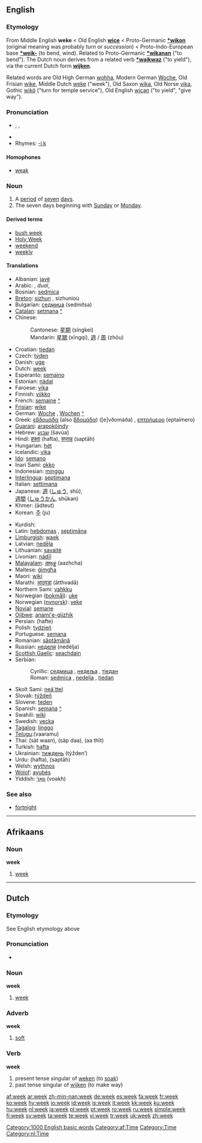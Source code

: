 ==English==
{{rank|German|seven|notice|week|778|week|stone|tree|cost}}

===Etymology===
From Middle English '''weke''' < Old English '''[[wice]]''' < Proto-Germanic '''[[*wikon]]''' (original meaning was probably ''turn'' or ''succession'') < Proto-Indo-European base '''[[*weik-]]''' (to bend, wind). Related to Proto-Germanic '''[[*wikanan]]''' ("to bend"). The Dutch noun derives from a related verb '''[[*waikwaz]]''' ("to yield"), via the current Dutch form '''[[wijken]]'''.

Related words are Old High German [[wohha]], Modern German [[Woche]], Old Frisian [[wike]], Middle Dutch [[weke]] ("week"), Old Saxon [[wika]], Old Norse [[vika]], Gothic [[wikô]] ("turn for temple service"), Old English [[wican]] ("to yield", "give way").

===Pronunciation===
*{{AHD|wēk}}, {{IPA|/wiːk/}}, {{SAMPA|/wi:k/}}
*{{audio|en-us-week.ogg|Audio (US)}}
*Rhymes: [[Rhymes:English:-iːk|-iːk]]

====Homophones====
*[[weak]]

===Noun===
{{wikipedia}}
{{en-noun}}

# A [[period]] of [[seven]] [[day]]s.
# The seven days beginning with [[Sunday]] or [[Monday]].

====Derived terms====
*[[bush week]]
*[[Holy Week]]
*[[weekend]]
*[[weekly]]

====Translations====
{{trans-top|period of seven days}}
*Albanian: [[javë]] {{f}}
*Arabic: {{ARchar|[[اسبوع|أُسْبُوع]]}} {{unicode|(’usbūaʕ)}} {{m}}, {{ARchar|[[اسبوعان|أُسْبُوعَان]]}} {{unicode|(’usbuʕān)}} ''dual'', {{ARchar|[[اسابيع|أسَابِيع]]}} {{unicode|(’asabīʕ)}} {{p}}
*Bosnian: [[sedmica]] {{f}}
*[[Breton]]: [[sizhun]] {{f}}, sizhunioù {{p}}
*Bulgarian: [[седмица]] (sedmítsa) {{f}}
*[[Catalan]]: [[setmana]] {{f}} [[:ca:setmana|^]]
*Chinese:
*:Cantonese: [[星期]] (singkei)
*:Mandarin: [[星期]] (xīngqí), [[週]] / [[周]] (zhōu)
*Croatian: [[tjedan]] {{m}}
*Czech: [[týden]] {{m}}
*Danish: [[uge]]
*Dutch: [[week#Dutch|week]] {{f}}
*Esperanto: [[semajno]]
*Estonian: [[nädal]]
*Faroese: [[vika]] {{f}}
*Finnish: [[viikko]]
*French: [[semaine]] {{f}} [[:fr:semaine|^]]
*[[Frisian]]: [[wike]]
*German: [[Woche]] {{f}}, [[Wochen]] {{p}} [[:de:Woche|^]]
*Greek: [[εβδομάδα]] (also [[βδομάδα]]) ([e]vðomáða) {{f}}, [[επταήμερο]] (eptaímero) {{n}}
*[[Guaraní]]: [[arapokõindy]]
*Hebrew: [[שבוע]] (šavúa) {{m}}
*Hindi: [[हफ़्ता]] (hafta), [[सप्ताह]] (saptāh)
*Hungarian: [[hét]]
*Icelandic: [[vika]] {{f}}
*[[Ido]]: [[semano]]
*Inari Sami: [[okko]]
*Indonesian: [[minggu]]
*[[Interlingua]]: [[septimana]]
*Italian: [[settimana]] {{f}}
*Japanese: [[週]] ([[しゅう]], shū),<br>[[週間]] ([[しゅうかん]], shūkan)
*Khmer: {{KMchar|[[អាទិត្យ]]}} (ādteut)
*Korean: [[주]] (ju)
{{trans-mid}}
*Kurdish: {{KUchar|[[حه‌فته‌]]}}
*Latin: [[hebdomas]] {{f}}, [[septimana|septimāna]] {{f}}
*[[Limburgish]]: [[waek]]
*Latvian: [[nedēļa]] {{f}}
*Lithuanian: [[savaitė]] {{f}}
*Livonian: [[nädīļ]]
*[[Malayalam]]: [[ആഴ്ച]] (aazhcha)
*Maltese: [[ġimgħa]]
*Maori: [[wiki]]
*Marathi: [[आठवडा]] (ātthvadā)
*Northern Sami: [[vahkku]]
*Norwegian ([[bokmål]]): [[uke]] {{c}}
*Norwegian ([[nynorsk]]): [[veke]] {{f}}
*[[Novial]]: [[semane]]
*[[Ojibwe]]: [[anami'e-giizhik]]
*Persian: {{FAchar|[[هفته]]}} (hafte)
*Polish: [[tydzień]] {{m}}
*Portuguese: [[semana]] {{f}}
*Romanian: [[săptămână]] {{f}}
*Russian: [[неделя]] (nedélja) {{f}}
*[[Scottish Gaelic]]: [[seachdain]] {{f}}
*Serbian:
*:Cyrillic: [[седмица]] {{f}}, [[недеља]] {{f}}, [[тједан]] {{m}}
*:Roman: [[sedmica]] {{f}}, [[nedelja]] {{f}}, [[tjedan]] {{m}}
*Skolt Sami: [[neä´ttel]]
*Slovak: [[týždeň]] {{m}}
*Slovene: [[teden]] {{m}}
*Spanish: [[semana]] {{f}} [[:es:semana|^]]
*Swahili: [[wiki]]
*Swedish: [[vecka]] {{c}}
*[[Tagalog]]: [[linggo]]
*[[Telugu]]:{{t|te|వారము}}(vaaramu)
*Thai: {{THchar|[[สัตวาร]]}} (sàt waan), {{THchar|[[สัปดาห์]]}} (sàp daa), {{THchar|[[อาทิตย์]]}} (aa thīt)
*Turkish: [[hafta]]
*Ukrainian: [[тиждень]] (týžden’) {{m}}
*Urdu: {{URchar|[[ہفتہ]]}} (hafta), {{URchar|[[سپتاہ]]}} (saptāh)
*Welsh: [[wythnos]]
*[[Wolof]]: [[ayubés]]
*Yiddish: [[וואך|וואָך]] (voəkh)
{{trans-bottom}}

===See also===
*[[fortnight]]

[[Category:1000 English basic words]]

----

==Afrikaans==

===Noun===
'''week''' {{f}}

# [[#English|week]]

[[Category:af:Time]]

----

==Dutch==

===Etymology===
See English etymology above

===Pronunciation===
*{{IPA|/weɪk/}}

===Noun===
'''week''' {{f}}

# [[#English|week]]

===Adverb===
'''week'''

# [[soft]]

===Verb===
'''week'''

# present tense singular of [[weken]] (to [[soak]])
# past tense singular of [[wijken]] (to make way)

[[Category:Time]]
[[Category:nl:Time]]

[[af:week]]
[[ar:week]]
[[zh-min-nan:week]]
[[de:week]]
[[es:week]]
[[fa:week]]
[[fr:week]]
[[ko:week]]
[[hy:week]]
[[io:week]]
[[id:week]]
[[is:week]]
[[it:week]]
[[kk:week]]
[[ku:week]]
[[hu:week]]
[[nl:week]]
[[ja:week]]
[[pl:week]]
[[pt:week]]
[[ro:week]]
[[ru:week]]
[[simple:week]]
[[fi:week]]
[[sv:week]]
[[ta:week]]
[[te:week]]
[[vi:week]]
[[tr:week]]
[[uk:week]]
[[zh:week]]